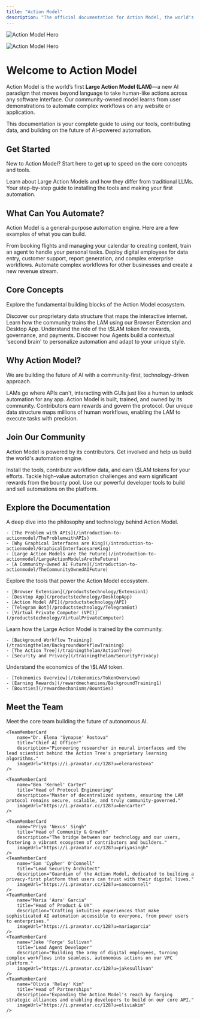 ```yaml
---
title: "Action Model"
description: "The official documentation for Action Model, the world's first Large Action Model (LAM) for GUI automation."
---
```



<img
  className="block dark:hidden"
  src="/images/hero-light.png"
  alt="Action Model Hero"
/>

<img
  className="hidden dark:block"
  src="/images/hero-dark.png"
  alt="Action Model Hero"
/>

# Welcome to Action Model

Action Model is the world’s first **Large Action Model (LAM)**—a new AI paradigm that moves beyond language to take human-like actions across any software interface. Our community-owned model learns from user demonstrations to automate complex workflows on any website or application.

This documentation is your complete guide to using our tools, contributing data, and building on the future of AI-powered automation.

## Get Started

New to Action Model? Start here to get up to speed on the core concepts and tools.

<CardGroup cols={2}>
  <Card title="What are LAMs?" icon="brain" href="/introduction-to-actionmodel/LargeActionModelsAretheFuture">
    Learn about Large Action Models and how they differ from traditional LLMs.
  </Card>
  <Card title="Quickstart Guide" icon="rocket" href="/quickstart">
    Your step-by-step guide to installing the tools and making your first automation.
  </Card>
</CardGroup>

## What Can You Automate?

Action Model is a general-purpose automation engine. Here are a few examples of what you can build.

<CardGroup cols={3}>
  <Card title="Automate Your Digital Life" icon="user">
    From booking flights and managing your calendar to creating content, train an agent to handle your personal tasks.
  </Card>
  <Card title="Empower Your Business" icon="building" href="/productstechnology/VirtualPrivateComputer">
    Deploy digital employees for data entry, customer support, report generation, and complex enterprise workflows.
  </Card>
  <Card title="Become a Reseller" icon="briefcase" href="/partnerships/Resellers">
    Automate complex workflows for other businesses and create a new revenue stream.
  </Card>
</CardGroup>

## Core Concepts

Explore the fundamental building blocks of the Action Model ecosystem.

<CardGroup cols={2}>
  <Card title="The Action Tree" icon="network-wired" href="/trainingthelam/ActionTree">
    Discover our proprietary data structure that maps the interactive internet.
  </Card>
  <Card title="Data Contribution" icon="database" href="/productstechnology/Extension1">
    Learn how the community trains the LAM using our Browser Extension and Desktop App.
  </Card>
  <Card title="$LAM Tokenomics" icon="coins" href="/tokenomics/TokenOverview">
    Understand the role of the \$LAM token for rewards, governance, and payments.
  </Card>
  <Card title="Agent Memories" icon="memory" href="/productstechnology/DesktopApp">
    Discover how Agents build a contextual 'second brain' to personalize automation and adapt to your unique style.
  </Card>
</CardGroup>

## Why Action Model?

We are building the future of AI with a community-first, technology-driven approach.

<CardGroup cols={3}>
  <Card title="Automate Any Interface" icon="desktop" href="/introduction-to-actionmodel/GraphicalInterfacesareKing">
    LAMs go where APIs can't, interacting with GUIs just like a human to unlock automation for any app.
  </Card>
  <Card title="Community-Owned AI" icon="users" href="/introduction-to-actionmodel/TheCommunityOwnedAIFuture">
    Action Model is built, trained, and owned by its community. Contributors earn rewards and govern the protocol.
  </Card>
  <Card title="Powered by the Action Tree" icon="sitemap" href="/trainingthelam/ActionTree">
    Our unique data structure maps millions of human workflows, enabling the LAM to execute tasks with precision.
  </Card>
</CardGroup>

## Join Our Community

Action Model is powered by its contributors. Get involved and help us build the world's automation engine.

<CardGroup cols={3}>
  <Card title="Contribute & Earn" icon="trophy" href="/rewardmechanisms/BackgroundTraining1">
    Install the tools, contribute workflow data, and earn \$LAM tokens for your efforts.
  </Card>
  <Card title="Explore Bounties" icon="star" href="/rewardmechanisms/Bounties">
    Tackle high-value automation challenges and earn significant rewards from the bounty pool.
  </Card>
  <Card title="Build with Action Model" icon="cube" href="/api-reference/introduction">
    Use our powerful developer tools to build and sell automations on the platform.
  </Card>
</CardGroup>


## Explore the Documentation

<AccordionGroup>
  <Accordion title="Introduction to Action Model">
    A deep dive into the philosophy and technology behind Action Model.

    - [The Problem with APIs](/introduction-to-actionmodel/TheProblemwithAPIs)
    - [Why Graphical Interfaces are King](/introduction-to-actionmodel/GraphicalInterfacesareKing)
    - [Large Action Models are the Future](/introduction-to-actionmodel/LargeActionModelsAretheFuture)
    - [A Community-Owned AI Future](/introduction-to-actionmodel/TheCommunityOwnedAIFuture)
  </Accordion>
  <Accordion title="Products & Technology">
    Explore the tools that power the Action Model ecosystem.

    - [Browser Extension](/productstechnology/Extension1)
    - [Desktop App](/productstechnology/DesktopApp)
    - [Action Model API](/productstechnology/API)
    - [Telegram Bot](/productstechnology/TelegramBot)
    - [Virtual Private Computer (VPC)](/productstechnology/VirtualPrivateComputer)
  </Accordion>
  <Accordion title="Training the LAM">
    Learn how the Large Action Model is trained by the community.

    - [Background Workflow Training](/trainingthelam/BackgroundWorkflowTraining)
    - [The Action Tree](/trainingthelam/ActionTree)
    - [Security and Privacy](/trainingthelam/SecurityPrivacy)
  </Accordion>
  <Accordion title="Tokenomics ($LAM)">
    Understand the economics of the \$LAM token.

    - [Tokenomics Overview](/tokenomics/TokenOverview)
    - [Earning Rewards](/rewardmechanisms/BackgroundTraining1)
    - [Bounties](/rewardmechanisms/Bounties)
  </Accordion>
</AccordionGroup>





## Meet the Team

Meet the core team building the future of autonomous AI.

<CardGroup cols={2}>
    <TeamMemberCard
        name="Alex 'Vector' Chen"
        title="Founder & CEO"
        description="Visionary architect of the Action Model, leading the charge to build the world's first community-owned AI automation engine."
        imageUrl="https://i.pravatar.cc/128?u=alexchen"
    />

    <TeamMemberCard
        name="Dr. Elena 'Synapse' Rostova"
        title="Chief AI Officer"
        description="Pioneering researcher in neural interfaces and the lead scientist behind the Action Tree's proprietary learning algorithms."
        imageUrl="https://i.pravatar.cc/128?u=elenarostova"
    />

    <TeamMemberCard
        name="Ben 'Kernel' Carter"
        title="Head of Protocol Engineering"
        description="Master of decentralized systems, ensuring the LAM protocol remains secure, scalable, and truly community-governed."
        imageUrl="https://i.pravatar.cc/128?u=bencarter"
    />

    <TeamMemberCard
        name="Priya 'Nexus' Singh"
        title="Head of Community & Growth"
        description="The bridge between our technology and our users, fostering a vibrant ecosystem of contributors and builders."
        imageUrl="https://i.pravatar.cc/128?u=priyasingh"
    />
    <TeamMemberCard
        name="Sam 'Cypher' O'Connell"
        title="Lead Security Architect"
        description="Guardian of the Action Model, dedicated to building a privacy-first platform that users can trust with their digital lives."
        imageUrl="https://i.pravatar.cc/128?u=samoconnell"
    />
    <TeamMemberCard
        name="Maria 'Aura' Garcia"
        title="Head of Product & UX"
        description="Crafting intuitive experiences that make sophisticated AI automation accessible to everyone, from power users to enterprises."
        imageUrl="https://i.pravatar.cc/128?u=mariagarcia"
    />
    <TeamMemberCard
        name="Jake 'Forge' Sullivan"
        title="Lead Agent Developer"
        description="Building the army of digital employees, turning complex workflows into seamless, autonomous actions on our VPC platform."
        imageUrl="https://i.pravatar.cc/128?u=jakesullivan"
    />
    <TeamMemberCard
        name="Olivia 'Relay' Kim"
        title="Head of Partnerships"
        description="Expanding the Action Model's reach by forging strategic alliances and enabling developers to build on our core API."
        imageUrl="https://i.pravatar.cc/128?u=oliviakim"
    />
 </CardGroup>